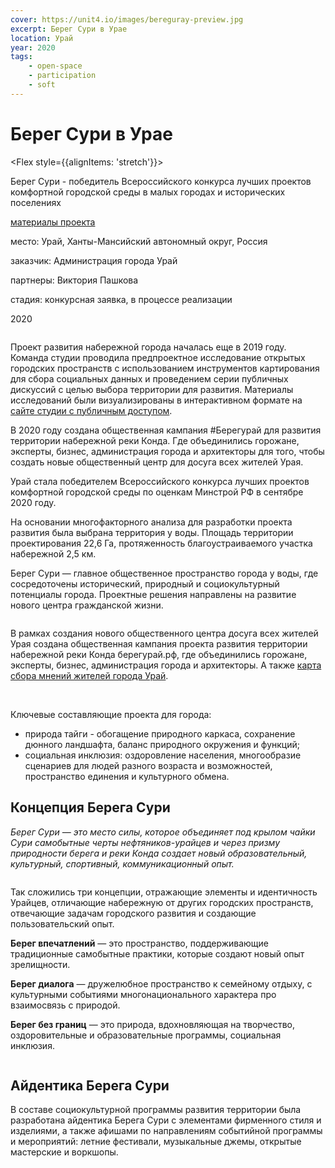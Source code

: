 ```yaml
---
cover: https://unit4.io/images/bereguray-preview.jpg
excerpt: Берег Сури в Урае
location: Урай
year: 2020
tags:
    - open-space
    - participation
    - soft
---
```

# Берег Сури в Урае

<Flex style={{alignItems: 'stretch'}}>
<Flex col>

Берег Сури - победитель Всероссийского конкурса лучших проектов комфортной городской среды в малых городах и исторических поселениях

<p style={{flex: '0 1 auto'}}>

[материалы проекта](https://disk.yandex.ru/i/AMGx68dGKYQCFA)
</p>
</Flex>

<div>
<p><BlackHighlight>место:</BlackHighlight> Урай, Ханты-Мансийский автономный округ, Россия</p>

<p><BlackHighlight>заказчик:</BlackHighlight> Администрация города Урай</p>

<p><BlackHighlight>партнеры:</BlackHighlight> Виктория Пашкова</p>

<p><BlackHighlight>стадия:</BlackHighlight> конкурсная заявка, в процессе реализации</p>

2020
</div>
</Flex>


<WideBlock>
<Image src="/images/bereguray-preview.jpg" alt="" /> 
</WideBlock>

Проект развития набережной города началась еще в 2019 году. Команда студии проводила предпроектное исследование открытых городских пространств с использованием инструментов картирования для сбора социальных данных и проведением серии публичных дискуссий с целью выбора территории для развития. Материалы исследований были визуализированы в интерактивном формате на [сайте студии с публичным доступом](https://uray.unit4.io/).

В 2020 году создана общественная кампания #Берегурай для развития территории набережной реки Конда. Где объединились горожане, эксперты, бизнес, администрация города и архитекторы для того, чтобы создать новые общественный центр для досуга всех жителей Урая.

Урай стала победителем Всероссийского конкурса лучших проектов комфортной городской среды по оценкам Минстрой РФ в сентябре 2020 году.


<Flex>
<div>
<Image src='/images/bereguray-01' alt='' />
</div>

<div>
На основании многофакторного анализа для разработки проекта развития была выбрана территория у воды. Площадь территории проектирования 22,6 Га, протяженность благоустраиваемого участка набережной 2,5 км. 

Берег Сури — главное общественное пространство города у воды, где сосредоточены исторический, природный и социокультурный потенциалы города. Проектные решения направлены на развитие нового центра гражданской жизни. 
</div>
</Flex>

<Image src="/images/bereguray-02.jpg" alt="" /> 

В рамках создания нового общественного центра досуга всех жителей Урая создана общественная кампания проекта развития территории набережной реки Конда берегурай.рф, где объединились горожане, эксперты, бизнес, администрация города и архитекторы. 
А также [карта сбора мнений жителей города Урай](https://mesto.io/bereguray). 

<Carousel> 
    <Image src="/images/bereguray-03-1.jpg" alt="" />
    <Image src="/images/bereguray-03-2.jpg" alt="" />
</Carousel>

Ключевые составляющие проекта для города: 

- природа тайги - обогащение природного каркаса, сохранение дюнного ландшафта, баланс природного окружения и функций;
- социальная инклюзия: оздоровление населения, многообразие сценариев для людей разного возраста и возможностей, пространство единения и культурного обмена.  

## Концепция Берега Сури

_Берег Сури — это место силы, которое объединяет под крылом чайки Сури самобытные черты нефтяников-урайцев и через призму природности берега и реки Конда создает новый образовательный, культурный, спортивный, коммуникационный опыт._
 
<WideBlock>
<Image src="/images/bereguray-04.jpg" alt="" /> 
</WideBlock>
 
Так сложились три концепции, отражающие элементы и идентичность Урайцев, отличающие набережную от других городских пространств, отвечающие задачам городского развития и создающие пользовательский опыт.

**Берег впечатлений** — это пространство, поддерживающие традиционные самобытные практики, которые создают новый опыт зрелищности.

**Берег диалога** — дружелюбное пространство к семейному отдыху, с культурными событиями многонационального характера про взаимосвязь с природой.

**Берег без границ** — это природа, вдохновляющая на творчество, оздоровительные и образовательные программы, социальная инклюзия.

<Image src="/images/bereguray-05.jpg" alt="" /> 

## Айдентика Берега Сури

В составе социокультурной программы развития территории была разработана айдентика Берега Сури с элементами фирменного стиля и изделиями, а также афишами по направлениям событийной программы и мероприятий: летние фестивали, музыкальные джемы, открытые мастерские и воркшопы.

<Image src="/images/bereguray-06.jpg" alt="" /> 
